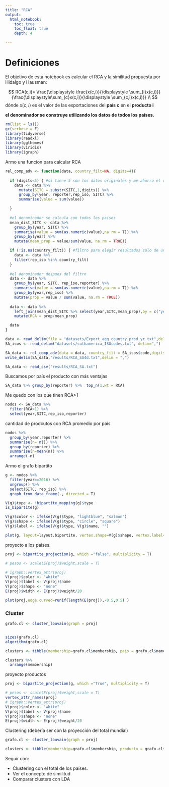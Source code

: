 ```yaml
---
title: "RCA"
output: 
  html_notebook:
    toc: true
    toc_float: true
    depth: 4

---
```


# Definiciones

El objetivo de esta notebook es calcular el RCA y la similitud propuesta por Hidalgo y Hausman:



$$
  RCA(c,i)= \frac{\displaystyle \frac{x(c,i)}{\displaystyle \sum_{i}x(c,i)}}{\frac{\displaystyle\sum_{c}x(c,i)}{\displaystyle \sum_{c,i}x(c,i)}}
\\
$$
dónde $x(c,i)$ es el valor de las exportaciones del __país c__ en el __producto i__     

__el denominador se construye utilizando los datos de todos los países.__


```r
rm(list = ls())
gc(verbose = F)
library(tidyverse)
library(readxl)
library(ggthemes)
library(viridis)
library(igraph)
```

Armo una funcion para calcular RCA
```r

rel_comp_adv <- function(data, country_filt=NA, digits=4){
  
  if (digits<5) { #si tiene 5 son los datos originales y me ahorro el calculo
    data <- data %>% 
      mutate(SITC = substr(SITC,1,digits)) %>% 
      group_by(year, reporter,rep_iso, SITC) %>% 
      summarise(value = sum(value))

  }
  
  #el denominador se calcula con todos los paises
  mean_dist_SITC <- data %>%
    group_by(year, SITC) %>% 
    summarise(value = sum(as.numeric(value),na.rm = T)) %>% 
    group_by(year) %>% 
    mutate(mean_prop = value/sum(value, na.rm = TRUE))

  if (!is.na(country_filt)) { #filtro para elegir resultados solo de una seleccion de paises
    data <- data %>% 
    filter(rep_iso %in% country_filt)
  }
  
  #el denominador despues del filtro
  data <- data %>%
    group_by(year, SITC, rep_iso,reporter) %>% 
    summarise(value = sum(as.numeric(value),na.rm = T)) %>% 
    group_by(year,rep_iso) %>% 
    mutate(prop = value / sum(value, na.rm = TRUE))
  
  data <- data %>% 
    left_join(mean_dist_SITC %>% select(year,SITC,mean_prop),by = c("year", "SITC")) %>% 
    mutate(RCA = prop/mean_prop)

  data
}
```


```r
data <- read_delim(file = "datasets/Export_agg_country_prod_yr.txt",delim = ",")
SA_isos <- read_delim("datasets/suthamerica_ISOcodes.txt", delim=",")

SA_data <- rel_comp_adv(data = data, country_filt = SA_isos$code,digits = 4)
write_delim(SA_data,"results/RCA_SA4d.txt",delim = ",")
```

```r
SA_data <- read_csv("results/RCA_SA.txt")
```


Buscamos por país el producto con más ventajas

```r
SA_data %>% group_by(reporter) %>%  top_n(1,wt = RCA)

```

Me quedo con los que tinen RCA>1
```r
nodos <- SA_data %>% 
  filter(RCA>1) %>% 
  select(year,SITC,rep_iso,reporter)
```


cantidad de prodcutos con RCA promedio por país
```r
nodos %>% 
  group_by(year,reporter) %>% 
  summarise(n= n()) %>% 
  group_by(reporter) %>% 
  summarise(n=mean(n)) %>% 
  arrange(-n)

```


Armo el grafo bipartito

```r
g <- nodos %>% 
  filter(year==2016) %>% 
  ungroup() %>% 
  select(SITC, rep_iso) %>% 
  graph_from_data_frame(., directed = T)

V(g)$type <- !bipartite_mapping(g)$type
is_bipartite(g)

```


```r
V(g)$color <- ifelse(V(g)$type, "lightblue", "salmon")
V(g)$shape <- ifelse(V(g)$type, "circle", "square")
V(g)$label <- ifelse(V(g)$type, V(g)$name, "")

plot(g, layout=layout.bipartite, vertex.shape=V(g)$shape, vertex.label=V(g)$label, vertex.size=5, rescale=T ,  main = "Grafo bipartito, de países a productos. Año 2016", asp=0.35, vertex.label.cex=.7, vertex.label.dist=-2)
```

proyecto a los países.



```r

proj <- bipartite_projection(g, which ="false", multiplicity = T)

# pesos <- scale(E(proj)$weight,scale = T)

# igraph::vertex_attr(proj)
V(proj)$color <- "white"
V(proj)$label <- V(proj)$name
V(proj)$shape <- "none"
E(proj)$width <- E(proj)$weight/20

plot(proj,edge.curved=runif(length(E(proj)),-0.5,0.5) )

```


### Cluster

```r
grafo.cl <- cluster_louvain(graph = proj)


sizes(grafo.cl)
algorithm(grafo.cl)

clusters <- tibble(membership=grafo.cl$membership, pais = grafo.cl$names)

clusters %>% 
  arrange(membership)

```


proyecto productos

```r
proj <- bipartite_projection(g, which ="True", multiplicity = T)

# pesos <- scale(E(proj)$weight,scale = T)
vertex_attr_names(proj)
# igraph::vertex_attr(proj)
V(proj)$color <- "white"
V(proj)$label <- V(proj)$name
V(proj)$shape <- "none"
E(proj)$width <- E(proj)$weight/20
```


Clustering (debería ser con la proyección del total mundial)

```r

grafo.cl <- cluster_louvain(graph = proj)

clusters <- tibble(membership=grafo.cl$membership, producto = grafo.cl$names)

```


Seguir con:

- Clustering con el total de los países. 
- Ver el concepto de similitud
- Comparar clusters con LDA
